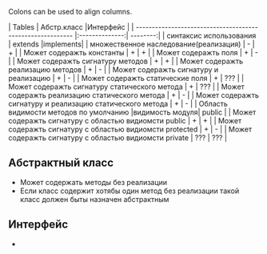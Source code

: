 Colons can be used to align columns.

| Tables                                                     |   Абстр.класс  |Интерфейс |
| ---------------------------------------------------------- |:--------------:| --------:|
| синтаксис использования                                    |     extends    |implements|
| множественное наследование(реализация)                     |        -       |     +    |
| Может содеражть константы                                  |        +       |     +    |
| Может содеражть поля                                       |        +       |     -    |
| Может содеражть сигнатуру методов                          |        +       |     +    |
| Может содеражть реализацию методов                         |        +       |     -    |
| Может содеражть сигнатуру и реализацию                     |        +       |     -    |
| Может содеражть статические поля                           |        +       |    ???   |
| Может содеражть сигнатуру статического метода              |        +       |    ???   |
| Может содеражть реализацию статического метода             |        +       |     -    |
| Может содеражть сигнатуру и реализацию статического метода |        +       |     -    |
| Область видимости методов по умолчанию                     |видимость модуля|  public  |
| Может содеражть сигнатуру с областью видиомсти public      |        +       |     +    |
| Может содеражть сигнатуру с областью видиомсти protected   |        +       |     -    |
| Может содеражть сигнатуру с областью видиомсти private     |       ???      |    ???   |

== Абстрактный класс ==
* Может содержать методы без реализации
* Если класс содержит хотябы один метод без реализации такой класс должен быты назначен абстрактным

== Интерфейс ==
*